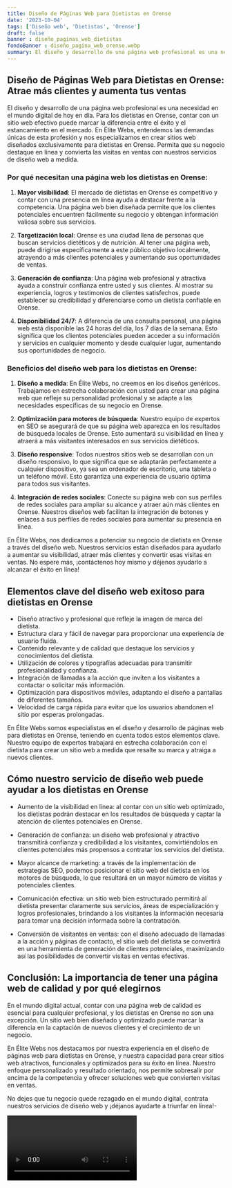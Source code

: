 ```yaml
---
title: Diseño de Páginas Web para Dietistas en Orense
date: '2023-10-04'
tags: ['Diseño web', 'Dietistas', 'Orense']
draft: false
banner : diseño_paginas_web_dietistas
fondoBanner : diseño_pagina_web_orense.webp
summary: El diseño y desarrollo de una página web profesional es una necesidad en el mundo digital de hoy en día. Para los dietistas en Orense, contar con un sitio web efectivo puede marcar la diferencia entre el éxito y el estancamiento en el mercado. En Élite Webs, entendemos las demandas únicas de esta profesión y nos especializamos en crear sitios web diseñados exclusivamente para dietistas en Orense. Permita que su negocio destaque en línea y convierta las visitas en ventas con nuestros servicios de diseño web a medida.
---
```


## Diseño de Páginas Web para Dietistas en Orense: Atrae más clientes y aumenta tus ventas

El diseño y desarrollo de una página web profesional es una necesidad en el mundo digital de hoy en día. Para los dietistas en Orense, contar con un sitio web efectivo puede marcar la diferencia entre el éxito y el estancamiento en el mercado. En Élite Webs, entendemos las demandas únicas de esta profesión y nos especializamos en crear sitios web diseñados exclusivamente para dietistas en Orense. Permita que su negocio destaque en línea y convierta las visitas en ventas con nuestros servicios de diseño web a medida.

### Por qué necesitan una página web los dietistas en Orense:

1. **Mayor visibilidad**: El mercado de dietistas en Orense es competitivo y contar con una presencia en línea ayuda a destacar frente a la competencia. Una página web bien diseñada permite que los clientes potenciales encuentren fácilmente su negocio y obtengan información valiosa sobre sus servicios.

2. **Targetización local**: Orense es una ciudad llena de personas que buscan servicios dietéticos y de nutrición. Al tener una página web, puede dirigirse específicamente a este público objetivo localmente, atrayendo a más clientes potenciales y aumentando sus oportunidades de ventas.

3. **Generación de confianza**: Una página web profesional y atractiva ayuda a construir confianza entre usted y sus clientes. Al mostrar su experiencia, logros y testimonios de clientes satisfechos, puede establecer su credibilidad y diferenciarse como un dietista confiable en Orense.

4. **Disponibilidad 24/7**: A diferencia de una consulta personal, una página web está disponible las 24 horas del día, los 7 días de la semana. Esto significa que los clientes potenciales pueden acceder a su información y servicios en cualquier momento y desde cualquier lugar, aumentando sus oportunidades de negocio.

### Beneficios del diseño web para los dietistas en Orense:

1. **Diseño a medida**: En Élite Webs, no creemos en los diseños genéricos. Trabajamos en estrecha colaboración con usted para crear una página web que refleje su personalidad profesional y se adapte a las necesidades específicas de su negocio en Orense.

2. **Optimización para motores de búsqueda**: Nuestro equipo de expertos en SEO se asegurará de que su página web aparezca en los resultados de búsqueda locales de Orense. Esto aumentará su visibilidad en línea y atraerá a más visitantes interesados en sus servicios dietéticos.

3. **Diseño responsive**: Todos nuestros sitios web se desarrollan con un diseño responsivo, lo que significa que se adaptarán perfectamente a cualquier dispositivo, ya sea un ordenador de escritorio, una tableta o un teléfono móvil. Esto garantiza una experiencia de usuario óptima para todos sus visitantes.

4. **Integración de redes sociales**: Conecte su página web con sus perfiles de redes sociales para ampliar su alcance y atraer aún más clientes en Orense. Nuestros diseños web facilitan la integración de botones y enlaces a sus perfiles de redes sociales para aumentar su presencia en línea.

En Élite Webs, nos dedicamos a potenciar su negocio de dietista en Orense a través del diseño web. Nuestros servicios están diseñados para ayudarlo a aumentar su visibilidad, atraer más clientes y convertir esas visitas en ventas. No espere más, ¡contáctenos hoy mismo y déjenos ayudarlo a alcanzar el éxito en línea!

<GifSeo />

<Cta />

## Elementos clave del diseño web exitoso para dietistas en Orense

- Diseño atractivo y profesional que refleje la imagen de marca del dietista.
- Estructura clara y fácil de navegar para proporcionar una experiencia de usuario fluida.
- Contenido relevante y de calidad que destaque los servicios y conocimientos del dietista.
- Utilización de colores y tipografías adecuadas para transmitir profesionalidad y confianza.
- Integración de llamadas a la acción que inviten a los visitantes a contactar o solicitar más información.
- Optimización para dispositivos móviles, adaptando el diseño a pantallas de diferentes tamaños.
- Velocidad de carga rápida para evitar que los usuarios abandonen el sitio por esperas prolongadas.

En Élite Webs somos especialistas en el diseño y desarrollo de páginas web para dietistas en Orense, teniendo en cuenta todos estos elementos clave. Nuestro equipo de expertos trabajará en estrecha colaboración con el dietista para crear un sitio web a medida que resalte su marca y atraiga a nuevos clientes.

## Cómo nuestro servicio de diseño web puede ayudar a los dietistas en Orense

- Aumento de la visibilidad en línea: al contar con un sitio web optimizado, los dietistas podrán destacar en los resultados de búsqueda y captar la atención de clientes potenciales en Orense.

- Generación de confianza: un diseño web profesional y atractivo transmitirá confianza y credibilidad a los visitantes, convirtiéndolos en clientes potenciales más propensos a contratar los servicios del dietista.

- Mayor alcance de marketing: a través de la implementación de estrategias SEO, podemos posicionar el sitio web del dietista en los motores de búsqueda, lo que resultará en un mayor número de visitas y potenciales clientes.

- Comunicación efectiva: un sitio web bien estructurado permitirá al dietista presentar claramente sus servicios, áreas de especialización y logros profesionales, brindando a los visitantes la información necesaria para tomar una decisión informada sobre la contratación.

- Conversión de visitantes en ventas: con el diseño adecuado de llamadas a la acción y páginas de contacto, el sitio web del dietista se convertirá en una herramienta de generación de clientes potenciales, maximizando así las posibilidades de convertir visitas en ventas efectivas.

## Conclusión: La importancia de tener una página web de calidad y por qué elegirnos

En el mundo digital actual, contar con una página web de calidad es esencial para cualquier profesional, y los dietistas en Orense no son una excepción. Un sitio web bien diseñado y optimizado puede marcar la diferencia en la captación de nuevos clientes y el crecimiento de un negocio.

En Élite Webs nos destacamos por nuestra experiencia en el diseño de páginas web para dietistas en Orense, y nuestra capacidad para crear sitios web atractivos, funcionales y optimizados para su éxito en línea. Nuestro enfoque personalizado y resultado orientado, nos permite sobresalir por encima de la competencia y ofrecer soluciones web que convierten visitas en ventas.

No dejes que tu negocio quede rezagado en el mundo digital, contrata nuestros servicios de diseño web y ¡déjanos ayudarte a triunfar en línea!-

<Video />

<CtaBot job='Dietistas' city='Orense'/>

<Gmaps query='Orense+españa+maps' />